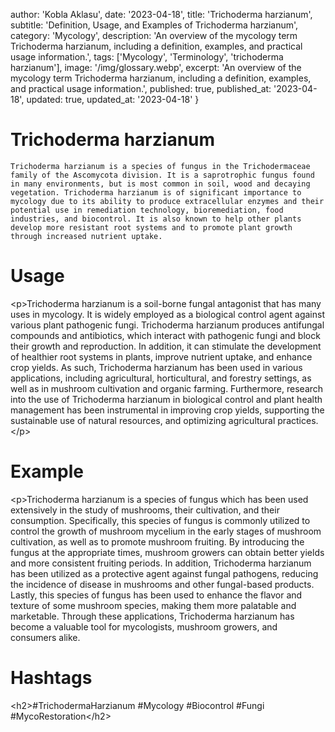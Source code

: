 
  author: 'Kobla Aklasu',
  date: '2023-04-18',
  title: 'Trichoderma harzianum',
  subtitle: 'Definition, Usage, and Examples of Trichoderma harzianum',
  category: 'Mycology',
  description: 'An overview of the mycology term Trichoderma harzianum, including a definition, examples, and practical usage information.',
  tags: ['Mycology', 'Terminology', 'trichoderma harzianum'],
  image: '/img/glossary.webp',
  excerpt: 'An overview of the mycology term Trichoderma harzianum, including a definition, examples, and practical usage information.',
  published: true,
  published_at: '2023-04-18',
  updated: true,
  updated_at: '2023-04-18'
}




# Trichoderma harzianum
    
    Trichoderma harzianum is a species of fungus in the Trichodermaceae family of the Ascomycota division. It is a saprotrophic fungus found in many environments, but is most common in soil, wood and decaying vegetation. Trichoderma harzianum is of significant importance to mycology due to its ability to produce extracellular enzymes and their potential use in remediation technology, bioremediation, food industries, and biocontrol. It is also known to help other plants develop more resistant root systems and to promote plant growth through increased nutrient uptake.

# Usage

&lt;p&gt;Trichoderma harzianum is a soil-borne fungal antagonist that has many uses in mycology. It is widely employed as a biological control agent against various plant pathogenic fungi. Trichoderma harzianum produces antifungal compounds and antibiotics, which interact with pathogenic fungi and block their growth and reproduction. In addition, it can stimulate the development of healthier root systems in plants, improve nutrient uptake, and enhance crop yields. As such, Trichoderma harzianum has been used in various applications, including agricultural, horticultural, and forestry settings, as well as in mushroom cultivation and organic farming. Furthermore, research into the use of Trichoderma harzianum in biological control and plant health management has been instrumental in improving crop yields, supporting the sustainable use of natural resources, and optimizing agricultural practices. &lt;/p&gt;

# Example

&lt;p&gt;Trichoderma harzianum is a species of fungus which has been used extensively in the study of mushrooms, their cultivation, and their consumption. Specifically, this species of fungus is commonly utilized to control the growth of mushroom mycelium in the early stages of mushroom cultivation, as well as to promote mushroom fruiting. By introducing the fungus at the appropriate times, mushroom growers can obtain better yields and more consistent fruiting periods. In addition, Trichoderma harzianum has been utilized as a protective agent against fungal pathogens, reducing the incidence of disease in mushrooms and other fungal-based products. Lastly, this species of fungus has been used to enhance the flavor and texture of some mushroom species, making them more palatable and marketable. Through these applications, Trichoderma harzianum has become a valuable tool for mycologists, mushroom growers, and consumers alike.

# Hashtags

&lt;h2&gt;#TrichodermaHarzianum #Mycology #Biocontrol #Fungi #MycoRestoration&lt;/h2&gt;

